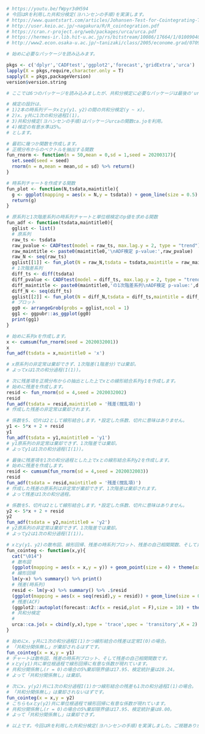 ```{r}
# https://youtu.be/fWpyr3dH594
# 今回はRを利用した共和分検定(ヨハンセンの手順)を実演します。
# https://www.quantstart.com/articles/Johansen-Test-for-Cointegrating-Time-Series-Analysis-in-R/
# http://user.keio.ac.jp/~nagakura/R/R_cointegration.pdf
# https://cran.r-project.org/web/packages/urca/urca.pdf
# https://hermes-ir.lib.hit-u.ac.jp/rs/bitstream/10086/17664/1/0100904001.pdf
# http://www2.econ.osaka-u.ac.jp/~tanizaki/class/2005/econome.grad/0709/coint.pdf

# 始めに必要なパッケージを読み込みます。

pkgs <- c('dplyr','CADFtest','ggplot2','forecast','gridExtra','urca')
lapply(X = pkgs,require,character.only = T)
sapply(X = pkgs,packageVersion)
version$version.string

# ここでは6つのパッケージを読み込みましたが、共和分検定に必要なパッケージは最後の'urca'です。

# 検定の設計は、
# 1)2本の時系列データxとy(y1、y2)の間の共和分検定(y ~ x)。
# 2)x、y共に1次の和分過程I(1)。
# 3)共和分検定(ヨハンセンの手順)はパッケージurcaの関数ca.joを利用。
# 4)検定の有意水準は5%。
# とします。

# 最初に幾つか関数を作成します。
# 正規分布からのベクトルを抽出する関数
fun_rnorm <- function(n = 50,mean = 0,sd = 1,seed = 20200317){
  set.seed(seed = seed)
  rnorm(n = n,mean = mean,sd = sd) %>% return()
}

# 時系列チャートを作成する関数
fun_plot <- function(N,tsdata,maintitle){
  g <- ggplot(mapping = aes(x = N,y = tsdata)) + geom_line(size = 0.5) + geom_point(size = 4) + theme(axis.title = element_text(size = 20),axis.text = element_text(size = 20),plot.title = element_text(size = 25)) + labs(title = maintitle)
  return(g)
}

# 原系列と1次階差系列の時系列チャートと単位根検定のp値を求める関数
fun_adf <- function(tsdata,maintitle0){
  gglist <- list()
  # 原系列
  raw_ts <- tsdata
  raw_pvalue <- CADFtest(model = raw_ts, max.lag.y = 2, type = "trend")$p.value %>% round(3)
  raw_maintitle <- paste0(maintitle0,'\nADF検定 p-value:',raw_pvalue)
  raw_N <- seq(raw_ts)
  gglist[[1]] <- fun_plot(N = raw_N,tsdata = tsdata,maintitle = raw_maintitle)
  # 1次階差系列
  diff_ts <- diff(tsdata)
  diff_pvalue <- CADFtest(model = diff_ts, max.lag.y = 2, type = "trend")$p.value %>% round(3)
  diff_maintitle <- paste0(maintitle0,'の1次階差系列\nADF検定 p-value:',diff_pvalue)
  diff_N <- seq(diff_ts)
  gglist[[2]] <- fun_plot(N = diff_N,tsdata = diff_ts,maintitle = diff_maintitle)
  # プロット
  gg0 <- arrangeGrob(grobs = gglist,ncol = 1)
  gg1 <- ggpubr::as_ggplot(gg0)
  print(gg1)
}

# 始めに系列xを作成します。
x <- cumsum(fun_rnorm(seed = 2020032001))
x
fun_adf(tsdata = x,maintitle0 = 'x')

# x原系列の非定常は棄却できず、1次階差(1階差分)では棄却。
# よってxは1次の和分過程(I(1))。

# 次に残差項を正規分布からの抽出とした上でxとの線形結合系列y1を作成します。
# 始めに残差を作成します。
resid <- fun_rnorm(sd = 4,seed = 2020032002)
resid
fun_adf(tsdata = resid,maintitle0 = '残差(撹乱項)')
# 作成した残差の非定常は棄却されます。

# 係数を5、切片は2として線形結合します。*設定した係数、切片に意味はありません。
y1 <- 5*x + 2 + resid
y1
fun_adf(tsdata = y1,maintitle0 = 'y1')
# y1原系列の非定常は棄却できず、1次階差では棄却。
# よってy1は1次の和分過程(I(1))。

# 最後に残差項を1次の和分過程とした上でxとの線形結合系列y2を作成します。
# 始めに残差を作成します。
resid <- cumsum(fun_rnorm(sd = 4,seed = 2020032003))
resid
fun_adf(tsdata = resid,maintitle0 = '残差(撹乱項)')
# 作成した残差の原系列は非定常が棄却できず、1次階差は棄却されます。
# よって残差は1次の和分過程。

# 係数を5、切片は2として線形結合します。*設定した係数、切片に意味はありません。
y2 <- 5*x + 2 + resid
y2
fun_adf(tsdata = y2,maintitle0 = 'y2')
# y2原系列の非定常は棄却できず、1次階差では棄却。
# よってy2は1次の和分過程(I(1))。

# xとy(y1、y2)の散布図、線形回帰、残差の時系列プロット、残差の自己相関関数、そして共和分検定を実施する関数を作成します。
fun_cointeg <- function(x,y){
  cat("\014")
  # 散布図
  (ggplot(mapping = aes(x = x,y = y)) + geom_point(size = 4) + theme(axis.title = element_text(size = 20),axis.text = element_text(size = 20)) + geom_smooth(formula = y ~ x,method = 'lm')) %>% print()
  # 線形回帰
  lm(y~x) %>% summary() %>% print()
  # 残差(時系列)
  resid <- lm(y~x) %>% summary() %>% .$resid
  (ggplot(mapping = aes(x = seq(resid),y = resid)) + geom_line(size = 0.5) + geom_point(size = 3) + theme(axis.title = element_text(size = 20),axis.text = element_text(size = 20)) + geom_hline(yintercept = 0)) %>% print()
  # 残差(ACF)
  (ggplot2::autoplot(forecast::Acf(x = resid,plot = F),size = 10) + theme(axis.title = element_text(size = 20),axis.text = element_text(size = 20))) %>% print()
  # 共和分検定
  # 
  urca::ca.jo(x = cbind(y,x),type = 'trace',spec = 'transitory',K = 2) %>% summary()
}

# 始めにx、y共に1次の和分過程I(1)かつ線形結合の残差は定常I(0)の場合。
# 「共和分関係無し」が棄却されるはずです。
fun_cointeg(x = x,y = y1)
# チャートは散布図、残差の時系列プロット、そして残差の自己相関関数です。
# xとy(y1)共に単位根過程で線形回帰に有意な係数が現れています。
# 共和分関係無し(r = 0)の場合の5%棄却限界値は17.95、検定統計量は28.24。
# よって「共和分関係無し」は棄却。

# 次にx、y(y2)共に1次の和分過程I(1)かつ線形結合の残差も1次の和分過程I(1)の場合。
# 「共和分関係無し」は棄却されないはずです。
fun_cointeg(x = x,y = y2)
# こちらもxとy(y2)共に単位根過程で線形回帰に有意な係数が現れています。
# 共和分関係無し(r = 0)の場合の5%棄却限界値は17.95、検定統計量は8.00。
# よって「共和分関係無し」は棄却できず。

# 以上です。今回はRを利用した共和分検定(ヨハンセンの手順)を実演しました。ご視聴ありがとうございました。
```

